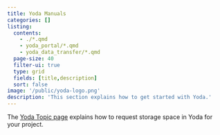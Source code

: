 ```yaml
---
title: Yoda Manuals
categories: []
listing:
  contents: 
    - ./*.qmd
    - yoda_portal/*.qmd
    - yoda_data_transfer/*.qmd
  page-size: 40
  filter-ui: true
  type: grid
  fields: [title,description]
  sort: false
image: '/public/yoda-logo.png'
description: 'This section explains how to get started with Yoda.'
---
```


::: {.callout-tip}
The [Yoda Topic page](/topics/yoda.qmd#how-to-request-access) explains how to request storage space in Yoda for your project.
:::
